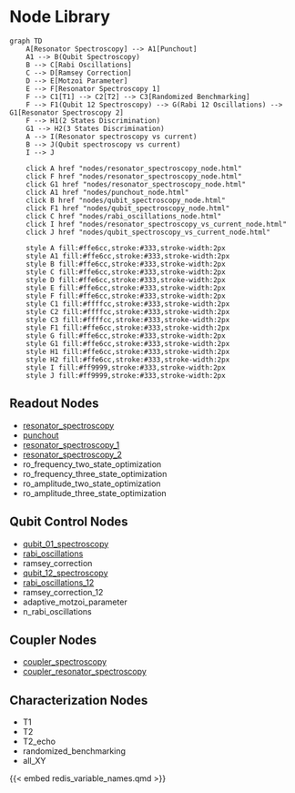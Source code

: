 # Node Library

```mermaid
graph TD
    A[Resonator Spectroscopy] --> A1[Punchout]
    A1 --> B(Qubit Spectroscopy)
    B --> C[Rabi Oscillations]
    C --> D[Ramsey Correction]
    D --> E[Motzoi Parameter]
    E --> F[Resonator Spectroscopy 1]
    F --> C1[T1] --> C2[T2] --> C3[Randomized Benchmarking]
    F --> F1(Qubit 12 Spectroscopy) --> G(Rabi 12 Oscillations) --> G1[Resonator Spectroscopy 2]
    F --> H1(2 States Discrimination)
    G1 --> H2(3 States Discrimination)
    A --> I(Resonator spectroscopy vs current)
    B --> J(Qubit spectroscopy vs current)
    I --> J
        
    click A href "nodes/resonator_spectroscopy_node.html"
    click F href "nodes/resonator_spectroscopy_node.html"
    click G1 href "nodes/resonator_spectroscopy_node.html"
    click A1 href "nodes/punchout_node.html"
    click B href "nodes/qubit_spectroscopy_node.html"
    click F1 href "nodes/qubit_spectroscopy_node.html"
    click C href "nodes/rabi_oscillations_node.html"
    click I href "nodes/resonator_spectroscopy_vs_current_node.html"
    click J href "nodes/qubit_spectroscopy_vs_current_node.html"

    style A fill:#ffe6cc,stroke:#333,stroke-width:2px
    style A1 fill:#ffe6cc,stroke:#333,stroke-width:2px
    style B fill:#ffe6cc,stroke:#333,stroke-width:2px
    style C fill:#ffe6cc,stroke:#333,stroke-width:2px
    style D fill:#ffe6cc,stroke:#333,stroke-width:2px
    style E fill:#ffe6cc,stroke:#333,stroke-width:2px
    style F fill:#ffe6cc,stroke:#333,stroke-width:2px
    style C1 fill:#ffffcc,stroke:#333,stroke-width:2px
    style C2 fill:#ffffcc,stroke:#333,stroke-width:2px
    style C3 fill:#ffffcc,stroke:#333,stroke-width:2px
    style F1 fill:#ffe6cc,stroke:#333,stroke-width:2px
    style G fill:#ffe6cc,stroke:#333,stroke-width:2px
    style G1 fill:#ffe6cc,stroke:#333,stroke-width:2px
    style H1 fill:#ffe6cc,stroke:#333,stroke-width:2px
    style H2 fill:#ffe6cc,stroke:#333,stroke-width:2px
    style I fill:#ff9999,stroke:#333,stroke-width:2px
    style J fill:#ff9999,stroke:#333,stroke-width:2px
```

## Readout Nodes

- [resonator_spectroscopy](nodes/resonator_spectroscopy_node.qmd)
- [punchout](nodes/punchout_node.qmd)
- [resonator_spectroscopy_1](nodes/resonator_spectroscopy_node.qmd)
- [resonator_spectroscopy_2](nodes/resonator_spectroscopy_node.qmd)
- ro_frequency_two_state_optimization
- ro_frequency_three_state_optimization
- ro_amplitude_two_state_optimization
- ro_amplitude_three_state_optimization

## Qubit Control Nodes

- [qubit_01_spectroscopy](nodes/qubit_spectroscopy_node.qmd)
- [rabi_oscillations](nodes/rabi_oscillations_node.qmd)
- ramsey_correction
- [qubit_12_spectroscopy](nodes/qubit_spectroscopy_node.qmd)
- [rabi_oscillations_12](nodes/rabi_oscillations_node.qmd)
- ramsey_correction_12
- adaptive_motzoi_parameter
- n_rabi_oscillations

## Coupler Nodes

- [coupler_spectroscopy](nodes/qubit_spectroscopy_vs_current_node.qmd)
- [coupler_resonator_spectroscopy](nodes/resonator_spectroscopy_vs_current_node.qmd)

## Characterization Nodes

- T1
- T2
- T2_echo
- randomized_benchmarking
- all_XY

{{< embed redis_variable_names.qmd >}}